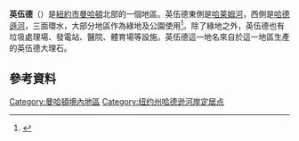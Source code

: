 {{Infobox settlement
| name                    = 英伍德<br />{{lang|en|Inwood}}
| settlement_type         = [[Neighborhoods_in_Manhattan|Neighborhood of Manhattan]]
| image_skyline           = inwood hill park nov2007.jpg
| imagesize               = 300px
| image_alt               =
| image_caption           = 
| image                   = <!-- other image (specify File: or Image: namespace) -->
| nickname                = 
| motto                   =
| anthem                  =
<!-- location ------------------>
| subdivision_type        = 國家
| subdivision_name        = 美國
| subdivision_type1       = 州
| subdivision_name1       = [[紐約州|紐約州]]
| subdivision_type2       = 縣
| subdivision_name2       = [[紐約縣|紐約縣]]
| subdivision_type3       = 城市
| subdivision_name3       = [[紐約市|紐約市]]
| latd                    = 40.867444
| longd                   = -73.921509
| coordinates_type        = region:US_type:landmark
| coordinates_display     = inline, title
<!-- established --------------->
| established_title       = 
| established_date        = 
| established_title1      =
| established_date1       =
| founder                 = 
| named_for               = 
<!-- area ---------------------->
| area_total_sq_mi        = 
| area_footnotes          = 
<!-- population ---------------->
| population_footnotes    = 
| population_total        = 
| population_as_of        = 
| population_density_km2  = <!-- for automatic calculation of any density field, use: auto -->
| population_density_sq_mi= auto
| population_demonym      = <!-- demonym, ie. Liverpudlian for someone from Liverpool -->
| population_note         =
<!-- demographics (section 1) -->
| demographics_type1      = 
| demographics1_footnotes = 
| demographics1_title1    = 
| demographics1_info1     = 
<!-- postal codes, area code --->
| postal_code_type        = [[郵遞區號|郵遞區號]]
| postal_code             = 10034
| area_code_type          = [[電話區號|電話區號]]
| area_code               = [[area_code_212|212]]
}}
'''英伍德'''（{{lang-en|Inwood}}）是[[紐約市|紐約市]][[曼哈頓|曼哈頓]]北部的一個地區。英伍德東側是[[哈萊姆河|哈莱姆河]]，西側是[[哈德遜河|哈德遜河]]，三面環水，大部分地區作為綠地及公園使用<ref name="Sherman Creek">{{cite web|url=http://www.nyc.gov/html/dcp/html/sherman_creek/index.shtml|title=Sherman Creek initiative at nyc.gov|publisher=|accessdate=28 October 2014|deadurl=yes|archiveurl=https://web.archive.org/web/20141018193251/http://www.nyc.gov/html/dcp/html/sherman_creek/index.shtml|archivedate=18 October 2014}}</ref>。除了綠地之外，英伍德也有垃圾處理場、發電站、醫院、體育場等設施。英伍德這一地名來自於這一地區生產的英伍德大理石。

==參考資料==
{{Reflist}}
{{Commons category|Inwood, Manhattan}}

[[Category:曼哈頓境內地區|Category:曼哈頓境內地區]]
[[Category:纽约州哈德逊河岸定居点|Category:纽约州哈德逊河岸定居点]]